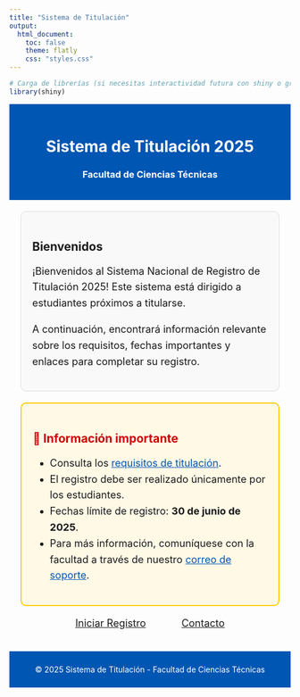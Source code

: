 ---
title: "Sistema de Titulación"
output: 
  html_document:
    toc: false
    theme: flatly
    css: "styles.css"
---

```{r setup, include=FALSE}
# Carga de librerías (si necesitas interactividad futura con shiny o gráficos)
library(shiny)
```

<!-- Banner superior -->
<div style="background-color: #0056b3; color: white; padding: 20px; text-align: center;">
  <h1>Sistema de Titulación 2025</h1>
  <h3>Facultad de Ciencias Técnicas</h3>
</div>

<!-- Sección de bienvenida -->
<div style="margin: 20px; padding: 20px; border: 1px solid #ddd; border-radius: 10px; background-color: #f9f9f9;">
  <h2>Bienvenidos</h2>
  <p style="font-size: 18px; line-height: 1.6;">
    ¡Bienvenidos al Sistema Nacional de Registro de Titulación 2025! Este sistema está dirigido a estudiantes próximos a titularse.
  </p>
  <p style="font-size: 18px; line-height: 1.6;">
    A continuación, encontrará información relevante sobre los requisitos, fechas importantes y enlaces para completar su registro.
  </p>
</div>

<!-- Información importante -->
<div style="margin: 20px; padding: 20px; border: 2px solid #ffcc00; border-radius: 10px; background-color: #fff9e6;">
  <h2 style="color: #cc0000;">📢 Información importante</h2>
  <ul style="font-size: 18px; line-height: 1.6;">
    <li>Consulta los <a href="https://example.com/bases" target="_blank" style="color: #0056b3;">requisitos de titulación</a>.</li>
    <li>El registro debe ser realizado únicamente por los estudiantes.</li>
    <li>Fechas límite de registro: <strong>30 de junio de 2025</strong>.</li>
    <li>Para más información, comuníquese con la facultad a través de nuestro <a href="mailto:soporte@universidad.edu.ec" style="color: #0056b3;">correo de soporte</a>.</li>
  </ul>
</div>

<!-- Botones de acceso rápido -->
<div style="margin: 20px; text-align: center;">
  <a href="https://example.com/registro" target="_blank" class="btn btn-primary" style="margin: 10px; padding: 10px 20px; font-size: 18px;">Iniciar Registro</a>
  <a href="https://example.com/contacto" target="_blank" class="btn btn-success" style="margin: 10px; padding: 10px 20px; font-size: 18px;">Contacto</a>
</div>

<!-- Pie de página -->
<div style="background-color: #0056b3; color: white; text-align: center; padding: 10px; margin-top: 40px;">
  <p>© 2025 Sistema de Titulación - Facultad de Ciencias Técnicas</p>
</div>